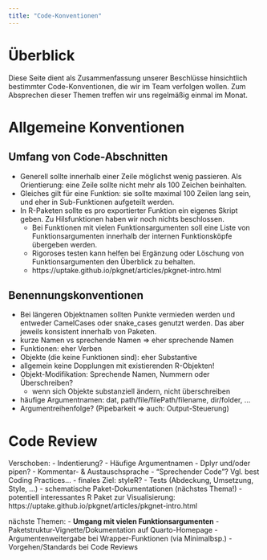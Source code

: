 ```yaml
---
title: "Code-Konventionen"
---
```


# Überblick
Diese Seite dient als Zusammenfassung unserer Beschlüsse hinsichtlich bestimmter Code-Konventionen, die wir im Team verfolgen wollen. Zum Absprechen dieser Themen treffen wir uns regelmäßig einmal im Monat.  

# Allgemeine Konventionen

## Umfang von Code-Abschnitten

- Generell sollte innerhalb einer Zeile möglichst wenig passieren. Als Orientierung: eine Zeile sollte nicht mehr als 100 Zeichen beinhalten. 
- Gleiches gilt für eine Funktion: sie sollte maximal 100 Zeilen lang sein, und eher in Sub-Funktionen aufgeteilt werden. 
- In R-Paketen sollte es pro exportierter Funktion ein eigenes Skript geben. Zu Hilsfunktionen  haben wir noch nichts beschlossen. 
  - Bei Funktionen mit vielen Funktionsargumenten soll eine Liste von Funktionsargumenten innerhalb der internen Funktionsköpfe übergeben werden. 
  - Rigoroses testen kann helfen bei Ergänzung oder Löschung von Funktionsargumenten den Überblick zu behalten.  
  - https://uptake.github.io/pkgnet/articles/pkgnet-intro.html


## Benennungskonventionen

- Bei längeren Objektnamen sollten Punkte vermieden werden und entweder CamelCases oder snake_cases genutzt werden. Das aber jeweils konsistent innerhalb von Paketen. 
- kurze Namen vs sprechende Namen => eher sprechende Namen
- Funktionen: eher Verben
- Objekte (die keine Funktionen sind): eher Substantive
- allgemein keine Dopplungen mit existierenden R-Objekten!
- Objekt-Modifikation: Sprechende Namen, Nummern oder Überschreiben?
    - wenn sich Objekte substanziell ändern, nicht überschreiben
- häufige Argumentnamen: dat, path/file/filePath/filename, dir/folder, ... 
- Argumentreihenfolge? (Pipebarkeit => auch: Output-Steuerung)

# Code Review




Verschoben:
- Indentierung?
- Häufige Argumentnamen
- Dplyr und/oder pipen?
- Kommentar- & Austauschsprache
- "Sprechender Code"? Vgl. best Coding Practices...
- finales Ziel: styleR?
- Tests (Abdeckung, Umsetzung, Style, ...)
- schematische Paket-Dokumentationen (nächstes Thema!)
  - potentiell interessantes R Paket zur Visualisierung: https://uptake.github.io/pkgnet/articles/pkgnet-intro.html

nächste Themen:
- **Umgang mit vielen Funktionsargumenten**
- Paketstruktur-Vignette/Dokumentation auf Quarto-Homepage
- Argumentenweitergabe bei Wrapper-Funktionen (via Minimalbsp.)
- Vorgehen/Standards bei Code Reviews


